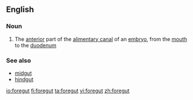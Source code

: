 ==English==

===Noun===
{{wikipedia}}
{{en-noun}}

# {{context|anatomy|lang=en}} The [[anterior]] part of the [[alimentary canal]] of an [[embryo]], from the [[mouth]] to the [[duodenum]]

===See also===
*[[midgut]]
*[[hindgut]]

[[io:foregut]]
[[fi:foregut]]
[[ta:foregut]]
[[vi:foregut]]
[[zh:foregut]]